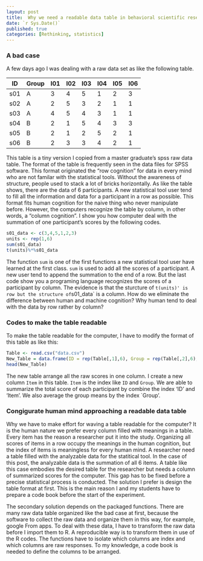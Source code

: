 ```yaml
---
layout: post
title:  Why we need a readable data table in behavioral scientific research?
date: `r Sys.Date()`
published: true
categories: [Rethinking, statistics]
---
```

### A bad case

A few days ago I was dealing with a raw data set as like the following table.

|ID|Group|I01|I02|I03|I04|I05|I06|
|---|---|---|---|---|---|---|---|
|s01|A|3|4|5|1|2|3|
|s02|A|2|5|3|2|1|1|
|s03|A|4|5|4|3|1|1|
|s04|B|2|1|5|4|3|3|
|s05|B|2|1|2|5|2|1|
|s06|B|2|3|3|4|2|1|
  
This table is a tiny version I copied from a master graduate's spss raw data table. The format of the table is frequently seen in the data files for SPSS software. This format originated the "row cognition" for data in every mind who are not familar with the statistical tools. Without the awareness of structure, people used to stack a lot of bricks horizontally. As like the table shows, there are the data of 6 participants. A new statistical tool user tend to fill all the information and data for a participant in a row as possible. This format fits human cognition for the naive thing who never manipulate before. However, the computers recognize the table by column, in other words, a "column cognition". I show you how computer deal with the summation of one participant's scores by the following codes.

```r
s01_data <- c(3,4,5,1,2,3)
units <- rep(1,6)
sum(s01_data)
t(units)%*%s01_data
```


The function `sum` is one of the first functions a new statistical tool user have learned at the first class. `sum` is used to add all the scores of a participant. A new user tend to append the summation to the end of a row. But the last code show you a programing language recognizes the scores of a participant by column. The evidence is that the sturcture of `t(units)' is row but the structure of `s01_data` is a column. How do we eliminate the difference between human and machine cognition? Why human tend to deal with the data by row rather by column?

### Codes to make the table readable

To make the table readable for the computer, I have to modify the format of this table as like this:

```r
Table <- read.csv("data.csv")
New_Table = data.frame(ID = rep(Table[,1],6), Group = rep(Table[,2],6), Item = rep(names(Table[,3:8]), each = 6), Resp = unlist(c(Table[,3:8])))
head(New_Table)
```


The new table arrange all the raw scores in one column. I create a new column `Item` in this table. `Item` is the index like `ID` and `Group`. We are able to summarize the total score of each participant by combine the index 'ID' and 'Item'. We also average the group means by the index `Group'.

### Congigurate human mind approaching a readable data table

Why we have to make effort for waving a table readable for the computer? It is the human nature we prefer every column filled with meanings in a table. Every item has the reason a researcher put it into the study. Organizing all scores of items in a row occupy the meanings in the human cognition, but the index of items is meaningless for every human mind. A researcher need a table filled with the analyzable data for the statitical tool. In the case of this post, the analyzable data is the summation of all 6 items. A table like this case embodies the desired table for the researcher but needs a column of summarized scores for the computer. This gap has to be fixed before a precise statistical process is conducted. The solution I prefer is design the table format at first. This is the main reason I and my students have to prepare a code book before the start of the experiment.

The secondary solution depends on the packaged functions. There are many raw data table organized like the bad case at first, because the software to collect the raw data and organize them in this way, for example, google From apps. To deal with these data, I have to transform the raw data before I import them to R. A reproducible way is to transform them in use of the R codes. The functions have to isolate which columns are index and which columns are raw responses. To my knowledge, a code book is needed to define the columns to be arranged.


